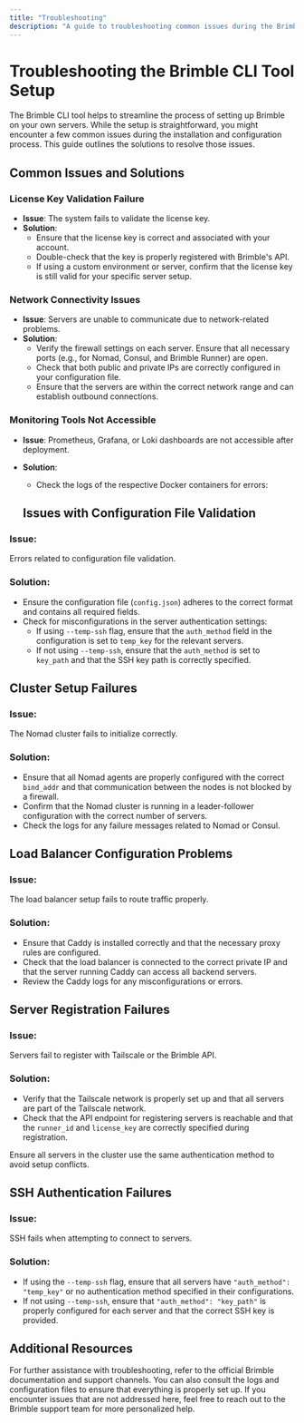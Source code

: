 ```yaml
---
title: "Troubleshooting"
description: "A guide to troubleshooting common issues during the Brimble CLI tool setup process."
---
```


# Troubleshooting the Brimble CLI Tool Setup

The Brimble CLI tool helps to streamline the process of setting up Brimble on your own servers. While the setup is straightforward, you might encounter a few common issues during the installation and configuration process. This guide outlines the solutions to resolve those issues.


## Common Issues and Solutions

### License Key Validation Failure

- **Issue**: The system fails to validate the license key.
- **Solution**:
  - Ensure that the license key is correct and associated with your account. 
  - Double-check that the key is properly registered with Brimble's API.
  - If using a custom environment or server, confirm that the license key is still valid for your specific server setup.


### Network Connectivity Issues

- **Issue**: Servers are unable to communicate due to network-related problems.
- **Solution**:
  - Verify the firewall settings on each server. Ensure that all necessary ports (e.g., for Nomad, Consul, and Brimble Runner) are open.
  - Check that both public and private IPs are correctly configured in your configuration file.
  - Ensure that the servers are within the correct network range and can establish outbound connections.


### Monitoring Tools Not Accessible

- **Issue**: Prometheus, Grafana, or Loki dashboards are not accessible after deployment.
- **Solution**:
  - Check the logs of the respective Docker containers for errors:

  ## Issues with Configuration File Validation

### Issue:
Errors related to configuration file validation.

### Solution:
- Ensure the configuration file (`config.json`) adheres to the correct format and contains all required fields.
- Check for misconfigurations in the server authentication settings:
  - If using `--temp-ssh` flag, ensure that the `auth_method` field in the configuration is set to `temp_key` for the relevant servers.
  - If not using `--temp-ssh`, ensure that the `auth_method` is set to `key_path` and that the SSH key path is correctly specified.

## Cluster Setup Failures

### Issue:
The Nomad cluster fails to initialize correctly.

### Solution:
- Ensure that all Nomad agents are properly configured with the correct `bind_addr` and that communication between the nodes is not blocked by a firewall.
- Confirm that the Nomad cluster is running in a leader-follower configuration with the correct number of servers.
- Check the logs for any failure messages related to Nomad or Consul.


## Load Balancer Configuration Problems

### Issue:
The load balancer setup fails to route traffic properly.

### Solution:
- Ensure that Caddy is installed correctly and that the necessary proxy rules are configured.
- Check that the load balancer is connected to the correct private IP and that the server running Caddy can access all backend servers.
- Review the Caddy logs for any misconfigurations or errors.

## Server Registration Failures

### Issue:
Servers fail to register with Tailscale or the Brimble API.

### Solution:
- Verify that the Tailscale network is properly set up and that all servers are part of the Tailscale network.
- Check that the API endpoint for registering servers is reachable and that the `runner_id` and `license_key` are correctly specified during registration.

<Callout type="warning">
Ensure all servers in the cluster use the same authentication method to avoid setup conflicts.
</Callout>


## SSH Authentication Failures

### Issue:
SSH fails when attempting to connect to servers.

### Solution:
- If using the `--temp-ssh` flag, ensure that all servers have `"auth_method": "temp_key"` or no authentication method specified in their configurations.
- If not using `--temp-ssh`, ensure that `"auth_method": "key_path"` is properly configured for each server and that the correct SSH key is provided.


## Additional Resources

For further assistance with troubleshooting, refer to the official Brimble 
documentation and support channels. You can also consult the logs and configuration files to ensure that everything is properly set up. If you encounter issues that are not addressed here, feel free to reach out to the Brimble support team for more personalized help.
  
  